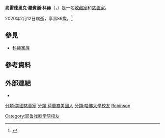{{NoteTA
|G1=PP
}}
{{Expand English}}
{{Infobox person
|name = 弗雷德里克·羅賓遜·科赫
|birth_name = Frederick Robinson Koch
|birth_date = {{Birth date|1933|8|26}}<ref name=mix/>
|birth_place = {{USA}}[[堪薩斯州|堪薩斯州]][[塞奇威克縣_(堪薩斯州)|塞奇威克縣]][[威奇托_(堪薩斯州)|威奇托]]<ref name="nn">{{cite web |url=http://www.newnetherlandinstitute.org/history-and-heritage/dutch_americans/frederick-robinson-koch/ |title=Koch,Frederick Robinson (1932) |publisher=New Netherland Project |accessdate=December 31, 2014 |archive-date=2021-06-23 |archive-url=https://web.archive.org/web/20210623234552/https://www.newnetherlandinstitute.org/history-and-heritage/dutch_americans/frederick-robinson-koch/ }}</ref>
|death_date = {{Death date and age|2020|2|12|1933|8|26}}
|death_place = {{USA}}[[紐約州|紐約州]][[曼哈頓|曼哈頓]]
|known_for = 慈善艺术和书籍收藏；[[皮尔蓬·摩根图书馆|皮尔蓬·摩根图书馆]]，[[弗里克收藏|弗里克收藏]]和[[卡内基艺术博物馆|卡内基艺术博物馆]]匹兹堡，美国，英国，奥地利和法国的历史建筑修复
|education = [[哈佛大学|哈佛大学]] ([[Bachelor_of_Arts|BA]])<br>[[耶鲁大学|耶鲁大学]] ([[Master_of_Fine_Arts|MFA]])
|organization = Frederick R. Koch Foundation<br> Sutton Place Foundation
|occupation = 珍藏书籍，手稿和美国绘画的收藏家
|boards = [[林肯中心|林肯中心]][[大都會歌劇院|大都會歌劇院]]<ref name="frk"/><br />[[皇家莎士比亞劇團|皇家莎士比亞劇團]]電影學會
|parents = {{link-en|弗雷德·科赫|Fred C. Koch}}<br>瑪麗·羅賓遜
|relatives = 查爾斯·科赫<br>[[大衛·漢密爾頓·科赫|大衛·漢密爾頓·科赫]]<br> [[威廉·英格拉哈姆·科赫|威廉·英格拉哈姆·科赫]]
}}
'''弗雷德里克·羅賓遜·科赫'''（{{lang-en|'''Frederick Robinson Koch'''}}，{{bd|1933年|8月26日|2020年|2月12日|catIdx=Koch}}）是一名[[收藏家|收藏家]]和[[慈善家|慈善家]]。

2020年2月12日病逝，享壽86歲。<ref>{{cite web|url=https://www.nytimes.com/2020/02/13/business/frederick-koch-dead.html|title=Frederick Koch, Who Spurned Family Business, Dies at 86|accessdate=2020-02-12|date=2020-02-12|publisher=紐約時報|archive-date=2020-02-13|archive-url=https://web.archive.org/web/20200213163429/https://www.nytimes.com/2020/02/13/business/frederick-koch-dead.html|dead-url=no}}</ref>

== 參見 ==
* [[科赫家族|科赫家族]]

== 參考資料 ==
{{Reflist}}

== 外部連結 ==
* {{cite book|url=http://sonsofwichita.com/|author=Daniel Schulman|title=Sons of Wichita|publisher=Grand Central Publishing|isbn=1455518735|access-date=2016-12-12|archive-date=2019-01-07|archive-url=https://web.archive.org/web/20190107005831/http://sonsofwichita.com/|dead-url=no}}

{{DEFAULTSORT:Koch, Robinson}}
[[分類:美國慈善家|分類:美國慈善家]]
[[分類:荷蘭裔美國人|分類:荷蘭裔美國人]]
[[分類:哈佛大學校友|分類:哈佛大學校友]]
[[Category:耶鲁戏剧学院校友|Category:耶鲁戏剧学院校友]]
[[分類:科赫家族|Robinson]]
